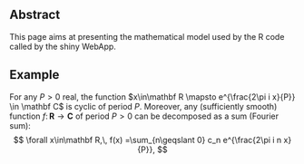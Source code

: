 ## Abstract

This page aims at presenting the mathematical model used by the R code called by the shiny WebApp.

## Example

For any $P>0$ real, the function $x\in\mathbf R \mapsto e^{\frac{2\pi i x}{P}} \in \mathbf C$ is cyclic of period $P$. Moreover, any (sufficiently smooth) function $f\colon\mathbf R \to \mathbf C$ of period $P>0$ can be decomposed as a sum (Fourier sum):
$$
\forall x\in\mathbf R,\, f(x) =\sum_{n\geqslant 0} c_n e^{\frac{2\pi i n x}{P}},
$$

